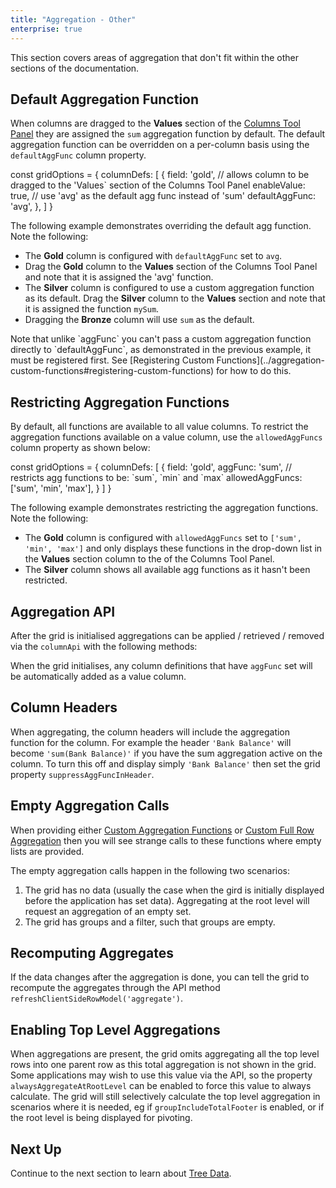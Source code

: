 ```yaml
---
title: "Aggregation - Other"
enterprise: true
---
```


This section covers areas of aggregation that don't fit within the other sections of the documentation.

## Default Aggregation Function

When columns are dragged to the <b>Values</b> section of the [Columns Tool Panel](/tool-panel-columns/) they are
assigned the `sum` aggregation function by default. The default aggregation function can be overridden on a per-column
basis using the `defaultAggFunc` column property.

<snippet>
const gridOptions = {
    columnDefs: [
        {
            field: 'gold',
            // allows column to be dragged to the 'Values` section of the Columns Tool Panel 
            enableValue: true,
            // use 'avg' as the default agg func instead of 'sum'  
            defaultAggFunc: 'avg',
        },
    ]
}
</snippet>

The following example demonstrates overriding the default agg function. Note the following:

- The <b>Gold</b> column is configured with `defaultAggFunc` set to `avg`.
- Drag the <b>Gold</b> column to the <b>Values</b> section of the Columns Tool Panel and note that it is assigned the 'avg' function. 
- The <b>Silver</b> column is configured to use a custom aggregation function as its default. Drag the <b>Silver</b> column to the <b>Values</b> section and note that it is assigned the function `mySum`.
- Dragging the <b>Bronze</b> column will use `sum` as the default. 

<GridExampleRunner title='Default Aggregation Function' name='default-aggregation-function' type='generated' options='{ "enterprise": true, "exampleHeight": 655, "modules": ["clientside", "rowgrouping", "menu", "columnpanel", "filterpanel"] }'></GridExampleRunner>

<note>
Note that unlike `aggFunc` you can't pass a custom aggregation function directly to `defaultAggFunc`,
as demonstrated in the previous example, it must be registered first. See [Registering Custom Functions](../aggregation-custom-functions#registering-custom-functions) for how to do this.
</note>

## Restricting Aggregation Functions

By default, all functions are available to all value columns. To restrict the aggregation functions available on a value
column, use the `allowedAggFuncs` column property as shown below:

<snippet>
const gridOptions = {
    columnDefs: [
        {
            field: 'gold', 
            aggFunc: 'sum',
            // restricts agg functions to be: `sum`, `min` and `max`
            allowedAggFuncs: ['sum', 'min', 'max'],
        }
    ]
}
</snippet>

The following example demonstrates restricting the aggregation functions. Note the following:

- The <b>Gold</b> column is configured with `allowedAggFuncs` set to `['sum', 'min', 'max']` and only displays these functions in the drop-down list in the <b>Values</b> section column to the of the Columns Tool Panel.
- The <b>Silver</b> column shows all available agg functions as it hasn't been restricted.
 
<GridExampleRunner title='Restricting Aggregation Functions' name='restricting-aggregation-functions' type='generated' options='{ "enterprise": true, "exampleHeight": 655, "modules": ["clientside", "rowgrouping", "menu", "columnpanel", "filterpanel"] }'></GridExampleRunner>

## Aggregation API

After the grid is initialised aggregations can be applied / retrieved / removed via the `columnApi` with the following methods:

<api-documentation source='column-api/api.json' section='valueColumns' ></api-documentation>

When the grid initialises, any column definitions that have `aggFunc` set will be automatically added as a value column.

## Column Headers

When aggregating, the column headers will include the aggregation function for the column. For example the header `'Bank Balance'` will become `'sum(Bank Balance)'` if you have the sum aggregation active on the column. To turn this off and display simply `'Bank Balance'` then set the grid property `suppressAggFuncInHeader`.

<api-documentation source='grid-options/properties.json' section='rowPivoting' names='["suppressAggFuncInHeader"]' ></api-documentation>

## Empty Aggregation Calls

When providing either [Custom Aggregation Functions](/aggregation-custom-functions#custom-aggregation-functions) or [Custom Full Row Aggregation](/aggregation-custom-functions#custom-full-row-aggregation) then you will see strange calls to these functions where empty lists are provided.

The empty aggregation calls happen in the following two scenarios:

1. The grid has no data (usually the case when the gird is initially displayed before the application has set data). Aggregating at the root level will request an aggregation of an empty set.
1. The grid has groups and a filter, such that groups are empty.

## Recomputing Aggregates

If the data changes after the aggregation is done, you can tell the grid to recompute the aggregates through the API method `refreshClientSideRowModel('aggregate')`.

<api-documentation source='grid-api/api.json' section='data' names='["refreshClientSideRowModel"]' ></api-documentation>

## Enabling Top Level Aggregations

When aggregations are present, the grid omits aggregating all the top level rows into one parent row as this total aggregation is not shown in the grid. Some applications may wish to use this value via the API, so the property `alwaysAggregateAtRootLevel` can be enabled to force this value to always calculate. The grid will still selectively calculate the top level aggregation in scenarios where it is needed, eg if `groupIncludeTotalFooter` is enabled, or if the root level is being displayed for pivoting.
## Next Up

Continue to the next section to learn about [Tree Data](/tree-data/).